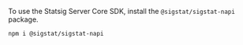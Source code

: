 To use the Statsig Server Core SDK, install the `@sigstat/sigstat-napi` package.

```shell
npm i @sigstat/sigstat-napi
```
